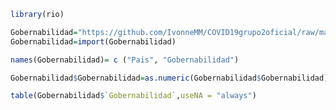 ```r
library(rio)
```

```r
Gobernabilidad="https://github.com/IvonneMM/COVID19grupo2oficial/raw/master/Data_Extract_From_Worldwide_Governance_Indicators%20(2)%20(1).xls"
Gobernabilidad=import(Gobernabilidad)
```

```r
names(Gobernabilidad)= c ("Pais", "Gobernabilidad")
```

```r
Gobernabilidad$Gobernabilidad=as.numeric(Gobernabilidad$Gobernabilidad)
```

```r
table(Gobernabilidad$`Gobernabilidad`,useNA = "always")
```

